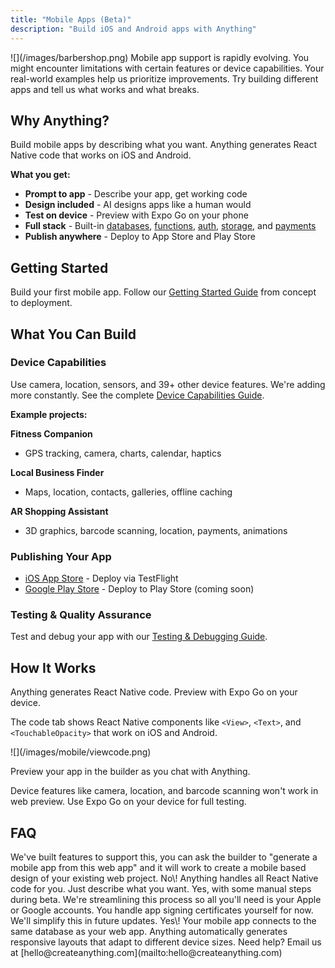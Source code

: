 ```yaml
---
title: "Mobile Apps (Beta)"
description: "Build iOS and Android apps with Anything"
---
```


<Frame>
  ![](/images/barbershop.png)
</Frame>

<Warning>
Mobile app support is rapidly evolving. You might encounter limitations with certain features or device capabilities. Your real-world examples help us prioritize improvements. Try building different apps and tell us what works and what breaks.
</Warning>

## Why Anything?

Build mobile apps by describing what you want. Anything generates React Native code that works on iOS and Android.

**What you get:**
- **Prompt to app** - Describe your app, get working code
- **Design included** - AI designs apps like a human would
- **Test on device** - Preview with Expo Go on your phone
- **Full stack** - Built-in [databases](/builder/databases), [functions](/builder/functions), [auth](/builder/user-accounts), [storage](/builder/uploads), and [payments](/stripe)
- **Publish anywhere** - Deploy to App Store and Play Store

## Getting Started

Build your first mobile app. Follow our [Getting Started Guide](/builder/mobile/getting-started) from concept to deployment.

## What You Can Build

### Device Capabilities
Use camera, location, sensors, and 39+ other device features. We're adding more constantly. See the complete [Device Capabilities Guide](/builder/mobile/device-capabilities).

**Example projects:**

**Fitness Companion**
- GPS tracking, camera, charts, calendar, haptics

**Local Business Finder**
- Maps, location, contacts, galleries, offline caching

**AR Shopping Assistant**
- 3D graphics, barcode scanning, location, payments, animations

### Publishing Your App
- [iOS App Store](/builder/mobile/publishing-ios) - Deploy via TestFlight
- [Google Play Store](/builder/mobile/publishing-android) - Deploy to Play Store (coming soon)

### Testing & Quality Assurance
Test and debug your app with our [Testing & Debugging Guide](/builder/mobile/testing).





## How It Works

Anything generates React Native code. Preview with Expo Go on your device.

The code tab shows React Native components like `<View>`, `<Text>`, and `<TouchableOpacity>` that work on iOS and Android.

<Frame>
  ![](/images/mobile/viewcode.png)
</Frame>

Preview your app in the builder as you chat with Anything.

<Warning>
  Device features like camera, location, and barcode scanning won't work in web preview. Use Expo Go on your device for full testing.
</Warning>

## FAQ

<AccordionGroup>
  <Accordion title="Can I convert my existing web app to mobile?">
    We've built features to support this, you can ask the builder to "generate a mobile app from this web app" and it will work to create a mobile based design of your existing web project.
  </Accordion>
  <Accordion title="Do I need to know React Native?">
    No\! Anything handles all React Native code for you. Just describe what you want.
  </Accordion>
  <Accordion title="Can I publish to app stores?">
    Yes, with some manual steps during beta. We're streamlining this process so all you'll need is your Apple or Google accounts.
  </Accordion>
  <Accordion title="What about app signing and certificates?">
    You handle app signing certificates yourself for now. We'll simplify this in future updates.
  </Accordion>
  <Accordion title="Can I use my existing Anything database?">
    Yes\! Your mobile app connects to the same database as your web app.
  </Accordion>
  <Accordion title="How do I handle different screen sizes?">
    Anything automatically generates responsive layouts that adapt to different device sizes.
  </Accordion>
</AccordionGroup>

<Note>
  Need help? Email us at [hello@createanything.com](mailto:hello@createanything.com)
</Note>